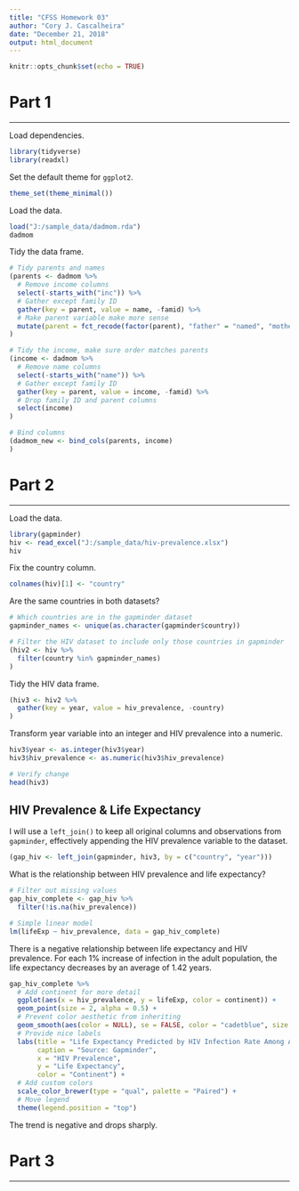 ```yaml
---
title: "CFSS Homework 03"
author: "Cory J. Cascalheira"
date: "December 21, 2018"
output: html_document
---
```


```r
knitr::opts_chunk$set(echo = TRUE)
```

# Part 1
___
Load dependencies.

```r
library(tidyverse)
library(readxl)
```

Set the default theme for `ggplot2`.

```r
theme_set(theme_minimal())
```

Load the data.

```r
load("J:/sample_data/dadmom.rda")
dadmom
```

Tidy the data frame.

```r
# Tidy parents and names
(parents <- dadmom %>%
  # Remove income columns
  select(-starts_with("inc")) %>%
  # Gather except family ID
  gather(key = parent, value = name, -famid) %>%
  # Make parent variable make more sense
  mutate(parent = fct_recode(factor(parent), "father" = "named", "mother" = "namem"))
)

# Tidy the income, make sure order matches parents
(income <- dadmom %>%
  # Remove name columns
  select(-starts_with("name")) %>%
  # Gather except family ID
  gather(key = parent, value = income, -famid) %>%
  # Drop family ID and parent columns
  select(income)
)

# Bind columns
(dadmom_new <- bind_cols(parents, income)
)
```

# Part 2
___
Load the data.

```r
library(gapminder)
hiv <- read_excel("J:/sample_data/hiv-prevalence.xlsx")
hiv
```

Fix the country column.

```r
colnames(hiv)[1] <- "country"
```

Are the same countries in both datasets?

```r
# Which countries are in the gapminder dataset
gapminder_names <- unique(as.character(gapminder$country))

# Filter the HIV dataset to include only those countries in gapminder
(hiv2 <- hiv %>%
  filter(country %in% gapminder_names)
)
```

Tidy the HIV data frame.

```r
(hiv3 <- hiv2 %>%
  gather(key = year, value = hiv_prevalence, -country)
)
```

Transform year variable into an integer and HIV prevalence into a numeric.

```r
hiv3$year <- as.integer(hiv3$year)
hiv3$hiv_prevalence <- as.numeric(hiv3$hiv_prevalence)

# Verify change
head(hiv3)
```

## HIV Prevalence & Life Expectancy

I will use a `left_join()` to keep all original columns and observations from `gapminder`, effectively appending the HIV prevalence variable to the dataset.

```r
(gap_hiv <- left_join(gapminder, hiv3, by = c("country", "year")))
```

What is the relationship between HIV prevalence and life expectancy?

```r
# Filter out missing values
gap_hiv_complete <- gap_hiv %>%
  filter(!is.na(hiv_prevalence))

# Simple linear model
lm(lifeExp ~ hiv_prevalence, data = gap_hiv_complete)
```

There is a negative relationship between life expectancy and HIV prevalence. For each 1% increase of infection in the adult population, the life expectancy decreases by an average of 1.42 years.

```r
gap_hiv_complete %>%
  # Add continent for more detail
  ggplot(aes(x = hiv_prevalence, y = lifeExp, color = continent)) +
  geom_point(size = 2, alpha = 0.5) +
  # Prevent color aesthetic from inheriting
  geom_smooth(aes(color = NULL), se = FALSE, color = "cadetblue", size = 2) +
  # Provide nice labels
  labs(title = "Life Expectancy Predicted by HIV Infection Rate Among Adults",
       caption = "Source: Gapminder",
       x = "HIV Prevalence",
       y = "Life Expectancy",
       color = "Continent") +
  # Add custom colors
  scale_color_brewer(type = "qual", palette = "Paired") +
  # Move legend
  theme(legend.position = "top")
```

The trend is negative and drops sharply. 

# Part 3
___
